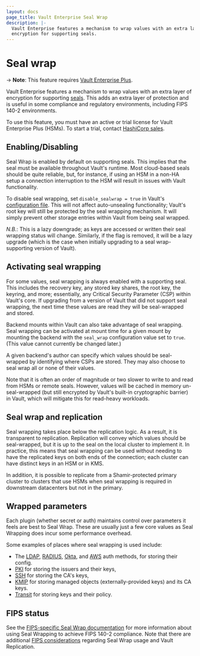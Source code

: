 ```yaml
---
layout: docs
page_title: Vault Enterprise Seal Wrap
description: |-
  Vault Enterprise features a mechanism to wrap values with an extra layer of
  encryption for supporting seals.
---
```


# Seal wrap

-> **Note**: This feature requires [Vault Enterprise Plus](https://www.hashicorp.com/products/vault/).

Vault Enterprise features a mechanism to wrap values with an extra layer of
encryption for supporting [seals](/docs/configuration/seal). This adds an
extra layer of protection and is useful in some compliance and regulatory
environments, including FIPS 140-2 environments.

To use this feature, you must have an active or trial license for Vault
Enterprise Plus (HSMs). To start a trial, contact [HashiCorp
sales](mailto:sales@hashicorp.com).

## Enabling/Disabling

Seal Wrap is enabled by default on supporting seals. This implies that the seal
must be available throughout Vault's runtime. Most cloud-based seals should be
quite reliable, but, for instance, if using an HSM in a non-HA setup a
connection interruption to the HSM will result in issues with Vault
functionality.

To disable seal wrapping, set `disable_sealwrap = true` in Vault's
[configuration file][configuration]. This will not affect auto-unsealing functionality; Vault's
root key will still be protected by the seal wrapping mechanism. It will
simply prevent other storage entries within Vault from being seal wrapped.

_N.B._: This is a lazy downgrade; as keys are accessed or written their seal
wrapping status will change. Similarly, if the flag is removed, it will be a
lazy upgrade (which is the case when initially upgrading to a seal
wrap-supporting version of Vault).

## Activating seal wrapping

For some values, seal wrapping is always enabled with a supporting seal. This
includes the recovery key, any stored key shares, the root key, the keyring,
and more; essentially, any Critical Security Parameter (CSP) within Vault's
core. If upgrading from a version of Vault that did not support seal wrapping,
the next time these values are read they will be seal-wrapped and stored.

Backend mounts within Vault can also take advantage of seal wrapping. Seal
wrapping can be activated at mount time for a given mount by mounting the
backend with the `seal_wrap` configuration value set to `true`. (This value
cannot currently be changed later.)

A given backend's author can specify which values should be seal-wrapped by
identifying where CSPs are stored.  They may also choose to seal wrap all or none
of their values.

Note that it is often an order of magnitude or two slower to write to and read
from HSMs or remote seals. However, values will be cached in memory
un-seal-wrapped (but still encrypted by Vault's built-in cryptographic barrier)
in Vault, which will mitigate this for read-heavy workloads.

## Seal wrap and replication

Seal wrapping takes place below the replication logic. As a result, it is
transparent to replication. Replication will convey which values should be
seal-wrapped, but it is up to the seal on the local cluster to implement it.
In practice, this means that seal wrapping can be used without needing to have
the replicated keys on both ends of the connection; each cluster can have
distinct keys in an HSM or in KMS.

In addition, it is possible to replicate from a Shamir-protected primary
cluster to clusters that use HSMs when seal wrapping is required in downstream
datacenters but not in the primary.

## Wrapped parameters

Each plugin (whether secret or auth) maintains control over parameters it
feels are best to Seal Wrap. These are usually just a few core values as
Seal Wrapping does incur some performance overhead.

Some examples of places where seal wrapping is used include:

- The [LDAP](/docs/auth/ldap), [RADIUS](/docs/auth/radius),
  [Okta](/docs/auth/okta), and [AWS](/docs/auth/aws) auth methods,
  for storing their config.
- [PKI](/docs/secrets/pki) for storing the issuers and their keys,
- [SSH](/docs/secrets/ssh) for storing the CA's keys,
- [KMIP](/docs/secrets/kmip) for storing managed objects (externally-provided
  keys) and its CA keys.
- [Transit](/docs/secrets/transit) for storing keys and their policy.

## FIPS status

See the [FIPS-specific Seal Wrap documentation](/docs/enterprise/fips/sealwrap)
for more information about using Seal Wrapping to achieve FIPS 140-2 compliance.
Note that there are additional [FIPS considerations](/docs/enterprise/sealwrap#seal-wrap-and-replication)
regarding Seal Wrap usage and Vault Replication.

[configuration]: /docs/configuration
